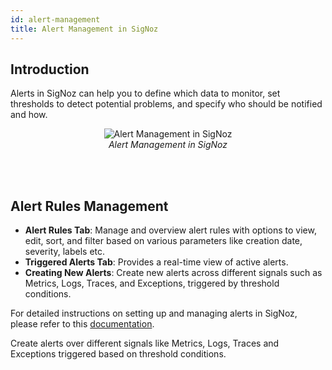```yaml
---
id: alert-management
title: Alert Management in SigNoz
---
```


## Introduction

Alerts in SigNoz can help you to define which data to monitor, set thresholds to detect potential problems, and specify who should be notified and how.

<figure data-zoomable align='center'>
    <img src="/img/docs/product-features/alerts/product-features-alert-management.webp" alt="Alert Management in SigNoz"/>
    <figcaption><i> Alert Management in SigNoz </i></figcaption>
</figure>
<br></br>

## Alert Rules Management

- **Alert Rules Tab**: Manage and overview alert rules with options to view, edit, sort, and filter based on various parameters like creation date, severity, labels etc.
- **Triggered Alerts Tab**: Provides a real-time view of active alerts.
- **Creating New Alerts**: Create new alerts across different signals such as Metrics, Logs, Traces, and Exceptions, triggered by threshold conditions.

For detailed instructions on setting up and managing alerts in SigNoz, please refer to this [documentation](https://signoz.io/docs/alerts/).


Create alerts over different signals like Metrics, Logs, Traces and Exceptions triggered based on threshold conditions.